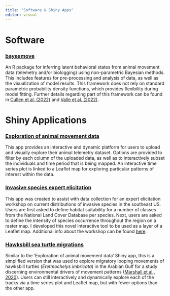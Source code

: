 ```yaml
---
title: "Software & Shiny Apps"
editor: visual
---
```


# Software

### [bayesmove](https://joshcullen.github.io/bayesmove/)

An R package for inferring latent behavioral states from animal movement data (telemetry and/or biologging) using non-parametric Bayesian methods. This includes features for pre-processing and analysis of data, as well as the visualization of model results. This framework does not rely on standard parametric probability density functions, which provides flexibility during model fitting. Further details regarding part of this framework can be found in [Cullen et al. (2022)](https://doi.org/10.1111/2041-210X.13745) and [Valle et al. (2022)](https://doi.org/10.1002/eap.2524).


# Shiny Applications

### [Exploration of animal movement data](https://joshcullen.shinyapps.io/segmentation_of_NSD/)

This app provides an interactive and dynamic platform for users to upload and visually explore their animal telemetry dataset. Options are provided to filter by each column of the uploaded data, as well as to interactively subset the individuals and time period that is being mapped. An interactive time series plot is linked to a Leaflet map for exploring particular patterns of interest within the data.

### [Invasive species expert elicitation](https://joshcullen.shinyapps.io/invasive_expert_elicitation/)

This app was created to assist with data collection for an expert elicitation workshop on current distributions of invasive species in the southeast US. Users are first asked to define habitat suitability for a number of classes from the National Land Cover Database per species. Next, users are asked to define the intensity of species occurrence throughout the region on a raster map. I developed this novel interactive tool to be used as a layer of a Leaflet map. Additional info about the workshop can be found [here](https://joshcullen.github.io/invasive_spp_expert_elicitation/).

### [Hawksbill sea turtle migrations](https://joshcullen.shinyapps.io/Hawksbill_Movement/)

Similar to the 'Exploration of animal movement data' Shiny app, this is a simplified version that was used to explore migratory looping movements of hawksbill turtles (*Eretmochelys imbricata*) in the Arabian Gulf for a study discerning environmental drivers of movement patterns ([Marshall et al., 2020](https://doi.org/10.3389/fmars.2020.549575)). Users can still interactively and dynamically explore each of the tracks via a time series plot and Leaflet map, but with fewer options than the other app.